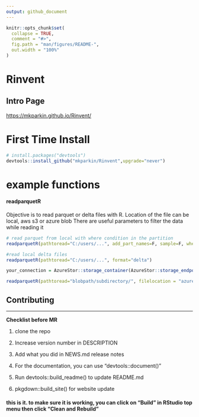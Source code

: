 ```yaml
---
output: github_document
---
```


<!-- README.md is generated from README.Rmd. Please edit README.Rmd file -->

```r
knitr::opts_chunk$set(
  collapse = TRUE,
  comment = "#>",
  fig.path = "man/figures/README-",
  out.width = "100%"
)
```

# Rinvent

## Intro Page

<https://mkparkin.github.io/Rinvent/>

# First Time Install

``` r
# install.packages("devtools")
devtools::install_github("mkparkin/Rinvent",upgrade="never")
```

# example functions

#### readparquetR

Objective is to read parquet or delta files with R. Location of the file can be local, aws s3 or azure blob There are useful parameters to filter the data while reading it

``` r
# read parquet from local with where condition in the partition
readparquetR(pathtoread="C:/users/...", add_part_names=F, sample=F, where="sku=1 & store=1", partition="2022")

#read local delta files
readparquetR(pathtoread="C:/users/...", format="delta")

your_connection = AzureStor::storage_container(AzureStor::storage_endpoint(your_link, key=your_key), "your_container")

readparquetR(pathtoread="blobpath/subdirectory/", filelocation = "azure", format="delta", containerconnection = your_connection) 
```

## Contributing

------------------------------------------------------------------------

**Checklist before MR**

1.  clone the repo

2.  Increase version number in DESCRIPTION

3.  Add what you did in NEWS.md release notes

4.  For the documentation, you can use "devtools::document()"

5.  Run devtools::build_readme()  to update README.md

6.  pkgdown::build_site() for website update

#### this is it. to make sure it is working, you can click on "Build" in RStudio top menu then click "Clean and Rebuild"
